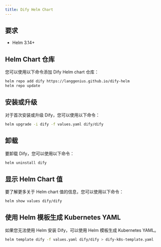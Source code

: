 ```yaml
---
title: Dify Helm Chart
---
```


## 要求
- Helm 3.14+

## Helm Chart 仓库
您可以使用以下命令添加 Dify Helm chart 仓库：
```bash
helm repo add dify https://langgenius.github.io/dify-helm
helm repo update
````


## 安装或升级
对于首次安装或升级 Dify，您可以使用以下命令：
````bash
helm upgrade -i dify -f values.yaml dify/dify
````


## 卸载
要卸载 Dify，您可以使用以下命令：
````bash
helm uninstall dify
````


## 显示 Helm Chart 值
要了解更多关于 Helm chart 值的信息，您可以使用以下命令：
````bash
helm show values dify/dify
````

## 使用 Helm 模板生成 Kubernetes YAML
如果您无法使用 Helm 安装 Dify，可以使用 Helm 模板生成 Kubernetes YAML。

````bash
helm template dify -f values.yaml dify/dify > dify-k8s-template.yaml
````
